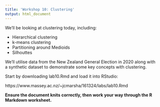 ```yaml
---
title: 'Workshop 10: Clustering'
output: html_document
---
```


We'll be looking at clustering today, including:

- Hierarchical clustering
- k-means clustering
- Partitioning around Medioids
- Silhouttes

We'll utilise data from the New Zealand General Election in 2020 along with a synthetic dataset to demonstrate some key concepts with clustering.

Start by downloading lab10.Rmd and load it into RStudio:

https://www.massey.ac.nz/~jcmarsha/161324/labs/lab10.Rmd

**Ensure the document knits correctly, then work your way through the R Markdown worksheet.**

